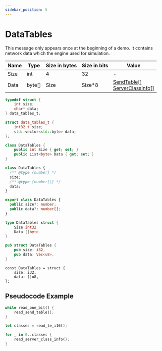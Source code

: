 ```yaml
---
sidebar_position: 5
---
```


# DataTables

This message only appears once at the beginning of a demo. It contains network data which the engine used for
simulation.

<!-- @dem-gen-begin:DataTables -->

<Tabs groupId="lang">
<TabItem value="overview" label="Overview">

| Name | Type | Size in bytes | Size in bits | Value |
| --- | --- | --- | --- | --- |
| Size | int | 4 | 32 | - |
| Data | byte[] | Size | Size\*8 | [SendTable[]](/classes/sendtable.mdx)<br/>[ServerClassInfo[]](/classes/serverclassinfo.mdx) |

</TabItem>
<TabItem value="c" label="C">

```c
typedef struct {
    int size;
    char* data;
} data_tables_t;
```

</TabItem>
<TabItem value="cpp" label="C++">

```cpp
struct data_tables_t {
    int32_t size;
    std::vector<std::byte> data;
};
```

</TabItem>
<TabItem value="csharp" label="C#">

```csharp
class DataTables {
    public int Size { get; set; }
    public List<byte> Data { get; set; }
}
```

</TabItem>
<TabItem value="js" label="JS">

```js
class DataTables {
  /** @type {number} */
  size;
  /** @type {number[]} */
  data;
}
```

</TabItem>
<TabItem value="ts" label="TS">

```ts
export class DataTables {
  public size?: number;
  public data?: number[];
}
```

</TabItem>
<TabItem value="go" label="Go">

```go
type DataTables struct {
	Size int32
	Data []byte
}
```

</TabItem>
<TabItem value="rust" label="Rust">

```rust
pub struct DataTables {
    pub size: i32,
    pub data: Vec<u8>,
}
```

</TabItem>
<TabItem value="zig" label="Zig">

```zig
const DataTables = struct {
    size: i32,
    data: []u8,
};
```

</TabItem>
</Tabs>

<!-- @dem-gen-end:DataTables -->

## Pseudocode Example

```rust
while read_one_bit() {
    read_send_table();
}

let classes = read_le_i16();

for _ in 0..classes {
    read_server_class_info();
}
```
